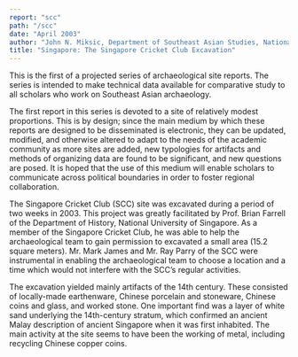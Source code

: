 ```yaml
---
report: "scc"
path: "/scc"
date: "April 2003"
author: "John N. Miksic, Department of Southeast Asian Studies, National University of Singapore, and Goh Geok Yian, History Programme, School of Humanities, Nanyang Technological University."
title: "Singapore: The Singapore Cricket Club Excavation"
---
```


This is the first of a projected series of archaeological site reports. The series is intended to make technical data available for comparative study to all scholars who work on Southeast Asian archaeology.  

The first report in this series is devoted to a site of relatively modest proportions. This is by design; since the main medium by which these reports are designed to be disseminated is electronic, they can be updated, modified, and otherwise altered to adapt to the needs of the academic community as more sites are added, new typologies for artifacts and methods of organizing data are found to be significant, and new questions are posed. It is hoped that the use of this medium will enable scholars to communicate across political boundaries in order to foster regional collaboration. 

The Singapore Cricket Club (SCC) site was excavated during a period of two weeks in 2003. This project was greatly facilitated by Prof. Brian Farrell of the Department of History, National University of Singapore. As a member of the Singapore Cricket Club, he was able to help the archaeological team to gain permission to excavated a small area (15.2 square meters). Mr. Mark James and Mr. Ray Parry of the SCC were instrumental in enabling the archaeological team to choose a location and a time which would not interfere with the SCC’s regular activities.

The excavation yielded mainly artifacts of the 14th century. These consisted of locally-made earthenware, Chinese porcelain and stoneware, Chinese coins and glass, and worked stone. One important find was a layer of white sand underlying the 14th-century stratum, which confirmed an ancient Malay description of ancient Singapore when it was first inhabited. The main activity at the site seems to have been the working of metal, including recycling Chinese copper coins.